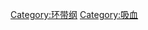 {{Cat main|-{zh-hans:蚂;zh-hant:螞}-蝗}}
{{Commonscat|Hirudinea}}

[[Category:环带纲|Category:环带纲]]
[[Category:吸血|Category:吸血]]